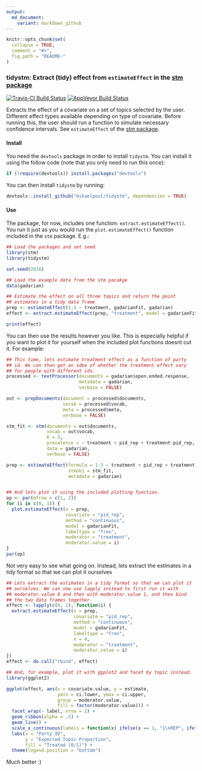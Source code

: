 ```yaml
---
output:
  md_document:
    variant: markdown_github
---
```


<!-- README.md is generated from README.Rmd. Please edit that file -->

```r
knitr::opts_chunk$set(
  collapse = TRUE,
  comment = "#>",
  fig.path = "README-"
)
```

### tidystm: Extract (tidy) effect from `estimateEffect` in the [stm package](http://www.structuraltopicmodel.com/)

[![Travis-CI Build Status](https://travis-ci.org/mikaelpoul/tidystm.svg?branch=master)](https://travis-ci.org/)
[![AppVeyor Build Status](https://ci.appveyor.com/api/projects/status/github/mikaelpoul/tidystm?branch=master&svg=true)](https://ci.appveyor.com/project/mikaelpoul/tidystm)

Extracts the effect of a covariate on a set of topics selected by the user. Different effect types available depending on type of covariate. Before running this, the user should run a function to simulate necessary confidence intervals. See `estimateEffect` of the [stm package](http://www.structuraltopicmodel.com/).

#### Install

You need the `devtools` package in order to install `tidystm`. You can install it using the follow code (note that you only need to run this once):

```r
if (!require(devtools)) install.packages("devtools")
```

You can then install `tidystm` by running:

```r
devtools::install_github("mikaelpoul/tidystm", dependencies = TRUE)
```

#### Use

The package, for now, includes one function: `extract.estimateEffect()`. You run it just as you would run the `plot.estimateEffect()` function included in the `stm` package. E.g.:

```r
## Load the packages and set seed
library(stm)
library(tidystm)

set.seed(2016)

## Load the example data from the stm pacakge
data(gadarian)

## Estimate the effect on all three topics and return the point
## estimates in a tidy data frame
prep <- estimateEffect(1:3 ~ treatment, gadarianFit, gadarian)
effect <- extract.estimateEffect(prep, "treatment", model = gadarianFit, method = "pointestimate")

print(effect)
```

You can then use the results however you like. This is especially helpful if you want to plot it for yourself when the included plot functions doesnt cut it. For example: 

``` r

## This time, lets estimate treatment effect as a function of party
## id. We can than get an idea of whether the treatment effect vary
## for people with different ids.
processed <- textProcessor(documents = gadarian$open.ended.response,
                           metadata = gadarian,
                           verbose = FALSE)

out <- prepDocuments(document = processed$documents,
                     vocab = processed$vocab,
                     meta = processed$meta,
                     verbose = FALSE)

stm_fit <- stm(documents = out$documents,
               vocab = out$vocab,
               K = 3,
               prevalence = ~ treatment + pid_rep + treatment:pid_rep,
               data = gadarian,
               verbose = FALSE)

prep <- estimateEffect(formula = 1:3 ~ treatment + pid_rep + treatment:pid_rep,
                       stmobj = stm_fit,
                       metadata = gadarian)


## And lets plot it using the included plotting function.
op <- par(mfrow = c(1, 2))
for (i in c(0, 1)) {
  plot.estimateEffect(x = prep,
                      covariate = "pid_rep",
                      method = "continuous",
                      model = gadarianFit,
                      labeltype = "frex",
                      moderator = "treatment",
                      moderator.value = i)
}
par(op)


```

Not very easy to see what going on. Instead, lets extract the estimates in a tidy format so that we can plot it ourselves

```r
## Lets extract the estimates in a tidy format so that we can plot it
## ourselves. We can now use lapply instead to first run it with
## moderator.value 0 and then with moderator.value 1, and then bind
## the two data frames together.
effect <- lapply(c(0, 1), function(i) {
  extract.estimateEffect(x = prep,
                         covariate = "pid_rep",
                         method = "continuous",
                         model = gadarianFit,
                         labeltype = "frex",
                         n = 4,
                         moderator = "treatment",
                         moderator.value = i)
})
effect <- do.call("rbind", effect)

## And, for example, plot it with ggplot2 and facet by topic instead.
library(ggplot2)

ggplot(effect, aes(x = covariate.value, y = estimate,
                   ymin = ci.lower, ymax = ci.upper,
                   group = moderator.value,
                   fill = factor(moderator.value))) +
  facet_wrap(~ label, nrow = 2) +
  geom_ribbon(alpha = .5) +
  geom_line() +
  scale_x_continuous(labels = function(x) ifelse(x == 1, "1\nREP", ifelse(x == 0, "0\nDEM", x))) +
  labs(x = "Party ID",
       y = "Expected Topic Proportion",
       fill = "Treated (0/1)") +
  theme(legend.position = "bottom")


```

Much better :)

